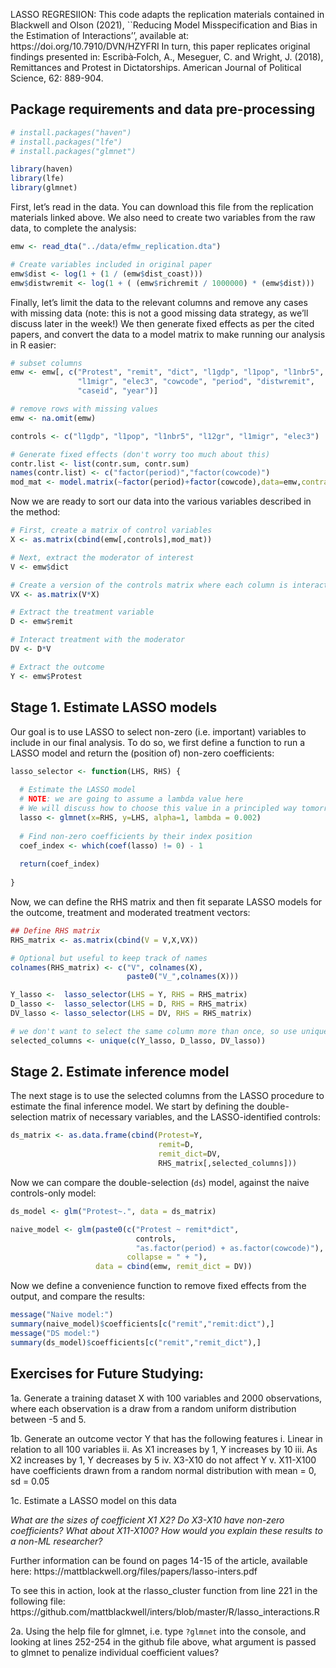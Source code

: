 LASSO REGRESIION:
This code adapts the replication materials contained in Blackwell and Olson (2021), ``Reducing Model Misspecification and Bias in the Estimation of Interactions'', available at: https://doi.org/10.7910/DVN/HZYFRI
In turn, this paper replicates original findings presented in: Escribà‐Folch, A., Meseguer, C. and Wright, J. (2018), Remittances and Protest in Dictatorships. American Journal of Political Science, 62: 889-904. 

## Package requirements and data pre-processing

```r
# install.packages("haven")
# install.packages("lfe")
# install.packages("glmnet")

library(haven)
library(lfe)
library(glmnet)
```

First, let's read in the data. You can download this file from the replication materials linked above. We also need to create two variables from the raw data, to complete the analysis:

```r
emw <- read_dta("../data/efmw_replication.dta")

# Create variables included in original paper
emw$dist <- log(1 + (1 / (emw$dist_coast)))
emw$distwremit <- log(1 + ( (emw$richremit / 1000000) * (emw$dist)))
```

Finally, let's limit the data to the relevant columns and remove any cases with missing data (note: this is not a good missing data strategy, as we'll discuss later in the week!) We then generate fixed effects as per the cited papers, and convert the data to a model matrix to make running our analysis in R easier:

```r

# subset columns
emw <- emw[, c("Protest", "remit", "dict", "l1gdp", "l1pop", "l1nbr5", "l12gr",
               "l1migr", "elec3", "cowcode", "period", "distwremit",
               "caseid", "year")]

# remove rows with missing values
emw <- na.omit(emw)

controls <- c("l1gdp", "l1pop", "l1nbr5", "l12gr", "l1migr", "elec3")

# Generate fixed effects (don't worry too much about this)
contr.list <- list(contr.sum, contr.sum)
names(contr.list) <- c("factor(period)","factor(cowcode)")
mod_mat <- model.matrix(~factor(period)+factor(cowcode),data=emw,contrasts.arg=contr.list)[,-1]
```

Now we are ready to sort our data into the various variables described in the method:

```r
# First, create a matrix of control variables
X <- as.matrix(cbind(emw[,controls],mod_mat))

# Next, extract the moderator of interest
V <- emw$dict

# Create a version of the controls matrix where each column is interacted with V
VX <- as.matrix(V*X)

# Extract the treatment variable
D <- emw$remit

# Interact treatment with the moderator
DV <- D*V

# Extract the outcome
Y <- emw$Protest
```


## Stage 1. Estimate LASSO models

Our goal is to use LASSO to select non-zero (i.e. important) variables to include in our final analysis. To do so, we first define a function to run a LASSO model and return the (position of) non-zero coefficients:

```r
lasso_selector <- function(LHS, RHS) {
  
  # Estimate the LASSO model
  # NOTE: we are going to assume a lambda value here
  # We will discuss how to choose this value in a principled way tomorrow
  lasso <- glmnet(x=RHS, y=LHS, alpha=1, lambda = 0.002)
  
  # Find non-zero coefficients by their index position
  coef_index <- which(coef(lasso) != 0) - 1 
  
  return(coef_index)
  
}
```

Now, we can define the RHS matrix and then fit separate LASSO models for the outcome, treatment and moderated treatment vectors:

```r

## Define RHS matrix
RHS_matrix <- as.matrix(cbind(V = V,X,VX))

# Optional but useful to keep track of names
colnames(RHS_matrix) <- c("V", colnames(X), 
                          paste0("V_",colnames(X)))

Y_lasso <-  lasso_selector(LHS = Y, RHS = RHS_matrix)
D_lasso <-  lasso_selector(LHS = D, RHS = RHS_matrix)
DV_lasso <- lasso_selector(LHS = DV, RHS = RHS_matrix)

# we don't want to select the same column more than once, so use unique()
selected_columns <- unique(c(Y_lasso, D_lasso, DV_lasso))
```

## Stage 2. Estimate inference model

The next stage is to use the selected columns from the LASSO procedure to estimate the final inference model. We start by defining the double-selection matrix of necessary variables, and the LASSO-identified controls:

```r
ds_matrix <- as.data.frame(cbind(Protest=Y,
                                 remit=D,
                                 remit_dict=DV,
                                 RHS_matrix[,selected_columns]))
```

Now we can compare the double-selection (`ds`) model, against the naive controls-only model:

```r
ds_model <- glm("Protest~.", data = ds_matrix)

naive_model <- glm(paste0(c("Protest ~ remit*dict",
                            controls,
                            "as.factor(period) + as.factor(cowcode)"), 
                          collapse = " + "),
                   data = cbind(emw, remit_dict = DV))
```

Now we define a convenience function to remove fixed effects from the output, and compare the results:

```r
message("Naive model:")
summary(naive_model)$coefficients[c("remit","remit:dict"),]
message("DS model:")
summary(ds_model)$coefficients[c("remit","remit_dict"),]
```

## Exercises for Future Studying:

1a. Generate a training dataset X with 100 variables and 2000 observations, where each observation is a draw from a random uniform distribution between -5 and 5.

1b. Generate an outcome vector Y that has the following features
   i.     Linear in relation to all 100 variables
   ii.    As X1 increases by 1, Y increases by 10
   iii.   As X2 increases by 1, Y decreases by 5
   iv.    X3-X10 do not affect Y
   v.     X11-X100 have coefficients drawn from a random normal distribution with mean = 0, sd = 0.05

1c. Estimate a LASSO model on this data

*What are the sizes of coefficient X1 X2? Do X3-X10 have non-zero coefficients? What about X11-X100? How would you explain these results to a non-ML researcher?*

Further information can be found on pages 14-15 of the article, available here:
https://mattblackwell.org/files/papers/lasso-inters.pdf

To see this in action, look at the rlasso_cluster function from line 221 in the following file:
https://github.com/mattblackwell/inters/blob/master/R/lasso_interactions.R

2a. Using the help file for glmnet, i.e. type `?glmnet` into the console, and looking at lines 252-254 in the github file above, what argument is passed to glmnet to penalize individual coefficient values?

